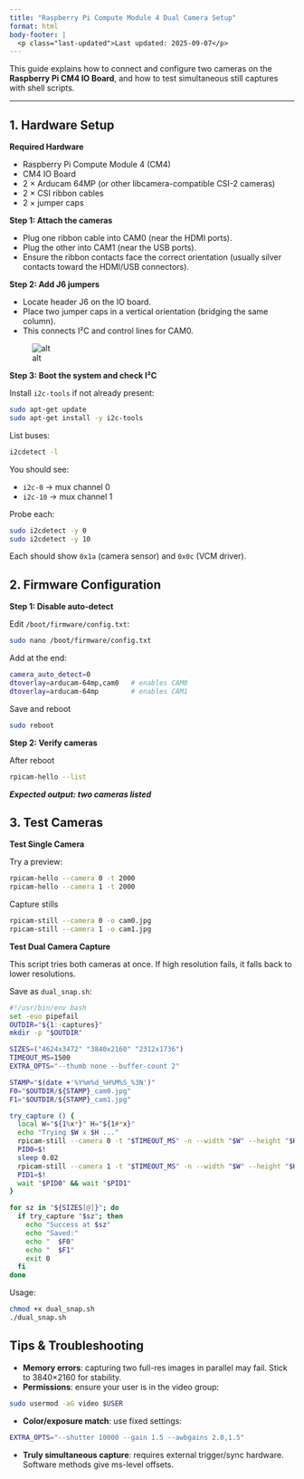 ```yaml
---
title: "Raspberry Pi Compute Module 4 Dual Camera Setup"
format: html
body-footer: |
  <p class="last-updated">Last updated: 2025-09-07</p>
---
```


This guide explains how to connect and configure two cameras on the **Raspberry Pi CM4 IO Board**, and how to test simultaneous still captures with shell scripts.

***

## 1. Hardware Setup

**Required Hardware**

* Raspberry Pi Compute Module 4 (CM4)
* CM4 IO Board
* 2 × Arducam 64MP (or other libcamera-compatible CSI-2 cameras)
* 2 × CSI ribbon cables
* 2 × jumper caps

**Step 1: Attach the cameras**

* Plug one ribbon cable into CAM0 (near the HDMI ports).
* Plug the other into CAM1 (near the USB ports).
* Ensure the ribbon contacts face the correct orientation (usually silver contacts toward the HDMI/USB connectors).

**Step 2: Add J6 jumpers**

* Locate header J6 on the IO board.
* Place two jumper caps in a vertical orientation (bridging the same column).
* This connects I²C and control lines for CAM0.

![alt](../_static/imgs/CM4_cameras_setup.jpg)

**Step 3: Boot the system and check I²C**

Install `i2c-tools` if not already present:

```bash
sudo apt-get update
sudo apt-get install -y i2c-tools
```

List buses:

```bash
i2cdetect -l
```

You should see:

* `i2c-0` → mux channel 0
* `i2c-10` → mux channel 1

Probe each:

```bash
sudo i2cdetect -y 0
sudo i2cdetect -y 10
```

Each should show `0x1a` (camera sensor) and `0x0c` (VCM driver).

## 2. Firmware Configuration

**Step 1: Disable auto-detect**

Edit `/boot/firmware/config.txt`:

```bash
sudo nano /boot/firmware/config.txt
```

Add at the end:

```bash
camera_auto_detect=0
dtoverlay=arducam-64mp,cam0   # enables CAM0
dtoverlay=arducam-64mp        # enables CAM1
```

Save and reboot

```bash
sudo reboot
```

**Step 2: Verify cameras**

After reboot

```bash
rpicam-hello --list
```

_**Expected output: two cameras listed**_

## 3. Test Cameras

**Test Single Camera**

Try a preview:

```bash
rpicam-hello --camera 0 -t 2000
rpicam-hello --camera 1 -t 2000
```

Capture stills

```bash
rpicam-still --camera 0 -o cam0.jpg
rpicam-still --camera 1 -o cam1.jpg
```

**Test Dual Camera Capture**

This script tries both cameras at once. If high resolution fails, it falls back to lower resolutions.

Save as `dual_snap.sh`:

```bash
#!/usr/bin/env bash
set -euo pipefail
OUTDIR="${1:-captures}"
mkdir -p "$OUTDIR"

SIZES=("4624x3472" "3840x2160" "2312x1736")
TIMEOUT_MS=1500
EXTRA_OPTS="--thumb none --buffer-count 2"

STAMP="$(date +'%Y%m%d_%H%M%S_%3N')"
F0="$OUTDIR/${STAMP}_cam0.jpg"
F1="$OUTDIR/${STAMP}_cam1.jpg"

try_capture () {
  local W="${1%x*}" H="${1#*x}"
  echo "Trying $W x $H ..."
  rpicam-still --camera 0 -t "$TIMEOUT_MS" -n --width "$W" --height "$H" -o "$F0" $EXTRA_OPTS &
  PID0=$!
  sleep 0.02
  rpicam-still --camera 1 -t "$TIMEOUT_MS" -n --width "$W" --height "$H" -o "$F1" $EXTRA_OPTS &
  PID1=$!
  wait "$PID0" && wait "$PID1"
}

for sz in "${SIZES[@]}"; do
  if try_capture "$sz"; then
    echo "Success at $sz"
    echo "Saved:"
    echo "  $F0"
    echo "  $F1"
    exit 0
  fi
done
```

Usage:

```bash
chmod +x dual_snap.sh
./dual_snap.sh
```

## Tips & Troubleshooting

* **Memory errors**: capturing two full-res images in parallel may fail. Stick to 3840×2160 for stability.
* **Permissions**: ensure your user is in the video group:

```bash
sudo usermod -aG video $USER
```

* **Color/exposure match**: use fixed settings:

```bash
EXTRA_OPTS="--shutter 10000 --gain 1.5 --awbgains 2.0,1.5"
```

* **Truly simultaneous capture**: requires external trigger/sync hardware. Software methods give ms-level offsets.
